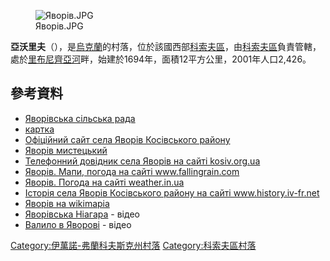 [[Image:Яворів.JPG|right]]

{{coord|48|14|29|N|24|58|34|E|scale:30000|display=title}}

'''亞沃里夫'''（{{lang-uk|Яворів}}），是[[烏克蘭|烏克蘭]]的村落，位於該國西部[[科索夫區|科索夫區]]，由[[科索夫區|科索夫區]]負責管轄，處於[[里布尼齊亞河|里布尼齊亞河]]畔，始建於1694年，面積12平方公里，2001年人口2,426。

==參考資料==
* [https://web.archive.org/web/20160305113717/http://yavoriv.kosiv.net/ Яворівська сільська рада]
* [http://gska2.rada.gov.ua/pls/z7502/A005?rdat1=20.10.2003&rf7571=13868 картка]{{dead link|date=2017年11月 |bot=InternetArchiveBot |fix-attempted=yes }}
* [https://web.archive.org/web/20160305113717/http://yavoriv.kosiv.net/ Офіційний сайт села Яворів Косівського району]
* [https://web.archive.org/web/20120430201049/http://yavoriv.if.ua/ Яворів мистецький]
* [http://kosiv.org.ua/index.cfm/do/villages.yavoriv Телефонний довідник села Яворів на сайті kosiv.org.ua] {{Wayback|url=http://kosiv.org.ua/index.cfm/do/villages.yavoriv |date=20200716234708 }}
* [http://www.fallingrain.com/world/UP/06/Yavoriv.html Яворів. Мапи, погода на сайті www.fallingrain.com] {{Wayback|url=http://www.fallingrain.com/world/UP/06/Yavoriv.html |date=20180110164919 }}
* [http://weather.in.ua/ua/ivano-frankovskaja/29462 Яворів. Погода на сайті weather.in.ua] {{Wayback|url=http://weather.in.ua/ua/ivano-frankovskaja/29462 |date=20111221062412 }}
* [http://www.history.iv-fr.net/article.php?id=359 Історія села Яворів Косівського району на сайті www.history.iv-fr.net] {{Wayback|url=http://www.history.iv-fr.net/article.php?id=359 |date=20160305153503 }}
* [http://wikimapia.org/1700682/uk/Яворів Яворів на wikimapia] {{Wayback|url=http://wikimapia.org/1700682/uk/%D0%AF%D0%B2%D0%BE%D1%80%D1%96%D0%B2 |date=20170512105448 }}
* [http://www.youtube.com/watch?v=1Gp1NThzu5U Яворівська Ніагара] {{Wayback|url=http://www.youtube.com/watch?v=1Gp1NThzu5U |date=20190222044601 }}- відео
* [http://www.youtube.com/watch?v=_FqaNrR-lEw Валило в Яворові] {{Wayback|url=http://www.youtube.com/watch?v=_FqaNrR-lEw |date=20190222044601 }}- відео

{{DEFAULTSORT:Яворів}}
[[Category:伊萬諾-弗蘭科夫斯克州村落|Category:伊萬諾-弗蘭科夫斯克州村落]]
[[Category:科索夫區村落|Category:科索夫區村落]]


{{IvanoFrankivsk-geo-stub}}